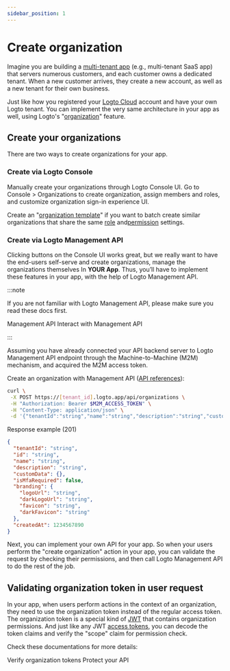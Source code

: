 ```yaml
---
sidebar_position: 1
---
```


# Create organization

Imagine you are building a [multi-tenant app](https://auth.wiki/multi-tenancy) (e.g., multi-tenant SaaS app) that servers numerous customers, and each customer owns a dedicated tenant. When a new customer arrives, they create a new account, as well as a new tenant for their own business.

Just like how you registered your [Logto Cloud](https://cloud.logto.io/) account and have your own Logto tenant. You can implement the very same architecture in your app as well, using Logto's "[organization](/organizations)" feature.

## Create your organizations

There are two ways to create organizations for your app.

### Create via Logto Console

Manually create your organizations through Logto Console UI. Go to <CloudLink to="/organizations">Console > Organizations</CloudLink> to create organization, assign members and roles, and customize organization sign-in experience UI.

Create an "[organization template](/authorization/organization-template)" if you want to batch create similar organizations that share the same [role](/authorization/organization-template/configure-organization-template#create-organization-role) and[permission](/authorization/organization-template/configure-organization-template#create-organization-permission) settings.

### Create via Logto Management API

Clicking buttons on the Console UI works great, but we really want to have the end-users self-serve and create organizations, manage the organizations themselves In **YOUR App**. Thus, you’ll have to implement these features in your app, with the help of Logto Management API.

:::note

If you are not familiar with Logto Management API, please make sure you read these docs first.

<Url href="/concepts/core-service/#management-api">Management API</Url>
<Url href="/integrate-logto/interact-with-management-api">Interact with Management API</Url>

:::

Assuming you have already connected your API backend server to Logto Management API endpoint through the Machine-to-Machine (M2M) mechanism, and acquired the M2M access token.

Create an organization with Management API ([API references](https://openapi.logto.io/operation/operation-createorganization)):

```bash
curl \
 -X POST https://[tenant_id].logto.app/api/organizations \
 -H "Authorization: Bearer $M2M_ACCESS_TOKEN" \
 -H "Content-Type: application/json" \
 -d '{"tenantId":"string","name":"string","description":"string","customData":{},"isMfaRequired":false,"branding":{"logoUrl":"string","darkLogoUrl":"string","favicon":"string","darkFavicon":"string"},"createdAt":1234567890}'
```

Response example (201)

```json
{
  "tenantId": "string",
  "id": "string",
  "name": "string",
  "description": "string",
  "customData": {},
  "isMfaRequired": false,
  "branding": {
    "logoUrl": "string",
    "darkLogoUrl": "string",
    "favicon": "string",
    "darkFavicon": "string"
  },
  "createdAt": 1234567890
}
```

Next, you can implement your own API for your app. So when your users perform the "create organization" action in your app, you can validate the request by checking their permissions, and then call Logto Management API to do the rest of the job.

## Validating organization token in user request

In your app, when users perform actions in the context of an organization, they need to use the organization token instead of the regular access token. The organization token is a special kind of [JWT](https://auth.wiki/jwt) that contains organization permissions. And just like any JWT [access tokens](https://auth.wiki/access-token), you can decode the token claims and verify the "scope" claim for permission check.

Check these documentations for more details:

<Url href="/authorization/organization-template/protect-organization-resources">
  Verify organization tokens
</Url>
<Url href="/authorization/api-resources/protect-your-api">Protect your API</Url>
